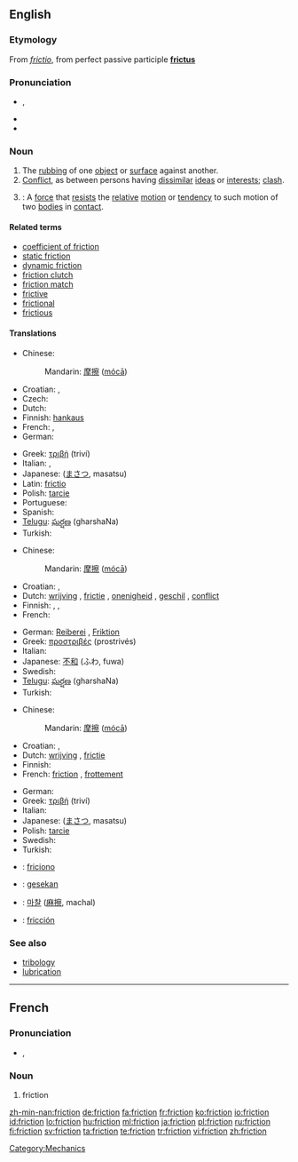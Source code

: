 {{wikipedia|dab=friction (disambiguation)|friction}}
==English==

===Etymology===
From {{etyl|la}} ''[[frictio]]'', from perfect passive participle '''[[frictus]]'''

===Pronunciation===
* {{IPA|/ˈfɹɪkʃən̩/}}, {{SAMPA|/"frIkS@n/}}
* {{audio|En-us-friction.ogg|Audio (US)}}
* {{rhymes|ɪkʃən}}

===Noun===
{{wikipedia|friction|friction (physical force)}}
{{en-noun|-}}

# The [[rubbing]] of one [[object]] or [[surface]] against another.
# [[conflict|Conflict]], as between persons having [[dissimilar]] [[ideas]] or [[interests]]; [[clash]].
# {{context|Physics}}: A [[force]] that [[resist]]s the [[relative]] [[motion]] or [[tendency]] to such motion of two [[bodies]] in [[contact]].

====Related terms====
* [[coefficient of friction]]
* [[static friction]]
* [[dynamic friction]]
* [[friction clutch]]
* [[friction match]]
* [[frictive]]
* [[frictional]]
* [[frictious]]

====Translations====
{{trans-top|The rubbing of one object or surface against another}}
* Chinese:
*: Mandarin: [[摩擦]] ([[mócā]])
* Croatian: {{t-|hr|trenje|n|alt=trénje}}, {{t-|hr|frikcija|f|alt=frìkcija}}
* Czech: {{t-|cs|tření|n}}
* Dutch: {{t-|nl|wrijving|f}}
* Finnish: [[hankaus]]
* French: {{t+|fr|frottement|m}}, {{t+|fr|friction|f}}
* German: {{t+|de|Reibung|f}}
{{trans-mid}}
* Greek: [[τριβή]] (triví) {{f}}
* Italian: {{t-|it|attrito|m}},  {{t-|it|frizione|f}}
* Japanese: {{Jpan|[[摩擦]]}} ([[まさつ]], masatsu)
* Latin: [[frictio]] {{f}}
* Polish: [[tarcie]] {{n}}
* Portuguese: {{t|pt|fricção|f}}
* Spanish: {{t-|es|fricción}}
* [[Telugu]]: [[ఘర్షణ]] (gharshaNa)
* Turkish: {{t|tr|sürtünme}}
{{trans-bottom}}

{{trans-top|conflict}}
* Chinese:
*: Mandarin: [[摩擦]] ([[mócā]])
* Croatian: {{t-|hr|trenje|n|alt=trénje}}, {{t-|hr|frikcija|f|alt=frìkcija}}
* Dutch: [[wrijving]] {{f}}, [[frictie]] {{f}}, [[onenigheid]] {{f}}, [[geschil]] {{n}}, [[conflict]] {{n}}
* Finnish: {{t-|fi|erimielisyys}}, {{t+|fi|konflikti}}, {{t-|fi|kitka}}
* French: {{t+|fr|désaccord|m}}
{{trans-mid}}
* German: [[Reiberei]] {{f}}, [[Friktion]] {{f}}
* Greek: [[προστριβές]] (prostrivés) {{f|p}}
* Italian: {{t-|it|attrito|m}}
* Japanese: [[不和]] (ふわ, fuwa)
* Swedish: {{t+|sv|friktion|c}}
* [[Telugu]]: [[ఘర్షణ]] (gharshaNa)
* Turkish: {{t|tr|sürtüşme}}
{{trans-bottom}}

{{trans-top|A force that resists the relative motion or tendency to such motion of two bodies in contact}}
* Chinese:
*: Mandarin: [[摩擦]] ([[mócā]])
* Croatian: {{t-|hr|trenje|n|alt=trénje}}, {{t-|hr|frikcija|f|alt=frìkcija}}
* Dutch: [[wrijving]] {{f}}, [[frictie]] {{f}}
* Finnish: {{t-|fi|kitka}}
* French: [[friction]] {{f}}, [[frottement]] {{m}}
{{trans-mid}}
* German: {{t+|de|Reibung|f}}
* Greek: [[τριβή]] (triví) {{f}}
* Italian: {{t-|it|attrito|m}}
* Japanese: {{Jpan|[[摩擦]]}} ([[まさつ]], masatsu)
* Polish: [[tarcie]] {{n}}
* Swedish: {{t+|sv|friktion|c}}
* Turkish: {{t|tr|sürtünme}}
{{trans-bottom}}

{{checktrans-top}}
* {{ttbc|Ido}}: [[friciono]]
* {{ttbc|Indonesian}}: [[gesek|gesekan]]
{{checktrans-mid}}
* {{ttbc|Korean}}: [[마찰]] ([[麻擦]], machal)
* {{ttbc|Spanish}}: [[fricción]] {{f}}
{{checktrans-bottom}}

===See also===
* [[tribology]]
* [[lubrication]]

[[Category:Mechanics]]

----

==French==

===Pronunciation===
* {{IPA|/fʁik.sjɔ̃/|lang=fr}}, {{SAMPA|/fRik.sjO~/}}

===Noun===
{{fr-noun|f}}

# friction

[[zh-min-nan:friction]]
[[de:friction]]
[[fa:friction]]
[[fr:friction]]
[[ko:friction]]
[[io:friction]]
[[id:friction]]
[[lo:friction]]
[[hu:friction]]
[[ml:friction]]
[[ja:friction]]
[[pl:friction]]
[[ru:friction]]
[[fi:friction]]
[[sv:friction]]
[[ta:friction]]
[[te:friction]]
[[tr:friction]]
[[vi:friction]]
[[zh:friction]]